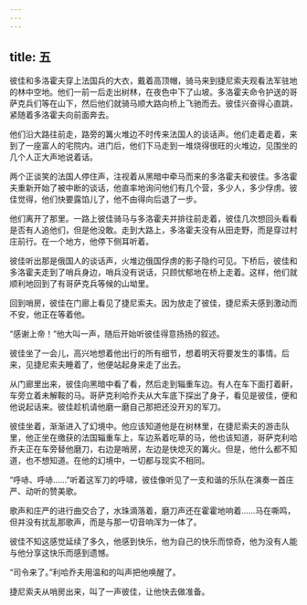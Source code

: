```yaml
---
---
---
```

title: 五
---



彼佳和多洛霍夫穿上法国兵的大衣，戴着高顶帽，骑马来到捷尼索夫观看法军驻地的林中空地。他们一前一后走出树林，在夜色中下了山坡。多洛霍夫命令护送的哥萨克兵们等在山下，然后他们就骑马顺大路向桥上飞驰而去。彼佳兴奋得心直跳，紧随着多洛霍夫向前面奔去。

他们沿大路往前走，路旁的篝火堆边不时传来法国人的谈话声。他们走着走着，来到了一座富人的宅院内。进门后，他们下马走到一堆烧得很旺的火堆边，见围坐的几个人正大声地说着话。

两个正谈笑的法国人停住声，注视着从黑暗中牵马而来的多洛霍夫和彼佳。多洛霍夫重新开始了被中断的谈话，他直率地询问他们有几个营，多少人，多少俘虏。彼佳觉得，他们快要露馅儿了，他不由得向后退了一步。

他们离开了那里。一路上彼佳骑马与多洛霍夫并排往前走着，彼佳几次想回头看看是否有人追他们，但是他没敢。走到大路上，多洛霍夫没有从田走野，而是穿过村庄前行。在一个地方，他停下侧耳听着。

彼佳听出那是俄国人的谈话声，火堆边俄国俘虏的影子隐约可见。下桥后，彼佳和多洛霍夫走到了哨兵身边，哨兵没有说话，只顾忧郁地在桥上走着。这样，他们就顺利地回到了有哥萨克兵等候的山坳里。

回到哨房，彼佳在门廊上看见了捷尼索夫。因为放走了彼佳，捷尼索夫感到激动而不安，他正在等着他。

“感谢上帝！”他大叫一声，随后开始听彼佳得意扬扬的叙述。

彼佳坐了一会儿，高兴地想着他出行的所有细节，想着明天将要发生的事情。后来，见捷尼索夫睡着了，他便站起身来走了出去。

从门廊里出来，彼佳向黑暗中看了看，然后走到辎重车边。有人在车下面打着鼾，车旁立着未解鞍的马。哥萨克利哈乔夫从大车底下探出了身子，看见是彼佳，便和他说起话来。彼佳趁机请他磨一磨自己那把还没开刃的军刀。

彼佳坐着，渐渐进入了幻境中。他应该知道他是在树林里，在捷尼索夫的游击队里，他正坐在缴获的法国辎重车上，车边系着吃草的马，他也该知道，哥萨克利哈乔夫正在车旁替他磨刀，右边是哨房，左边是快熄灭的篝火。但是，他什么都不知道，也不想知道。在他的幻境中，一切都与现实不相同。

“呼哧、呼哧……”听着这军刀的呼啸，彼佳像听见了一支和谐的乐队在演奏一首庄严、动听的赞美歌。

歌声和庄严的进行曲交合了，水珠滴落着，磨刀声还在霍霍地响着……马在嘶鸣，但并没有扰乱那歌声，而是与那一切音响浑为一体了。

彼佳不知这感觉延续了多久，他感到快乐，他为自己的快乐而惊奇，他为没有人能与他分享这快乐而感到遗憾。

“司令来了。”利哈乔夫用温和的叫声把他唤醒了。

捷尼索夫从哨房出来，叫了一声彼佳，让他快去做准备。